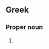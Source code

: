 ==Greek==

===Proper noun===
{{head|el|proper noun}}

# {{init of|el||Εθνικό Κέντρο Τεκμηρίωσης|the [http://www.ekt.gr/ Greek national centre for documentation].}}

{{cln|el|initialisms}}